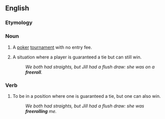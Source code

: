 ==English==

===Etymology===
{{compound|free|roll}}

===Noun===
{{en-noun}}

# {{context|poker}} A [[poker]] [[tournament]] with no entry fee.
# {{context|poker}} A situation where a player is guaranteed a tie but can still win.
#: ''We both had straights, but Jill had a flush draw: she was on a '''freeroll'''.''

===Verb===
{{en-verb}}

# {{context|poker}} To be in a position where one is guaranteed a tie, but one can also win.
#: ''We both had straights, but Jill had a flush draw: she was '''freerolling''' me.''
